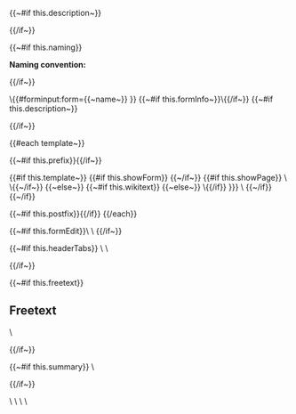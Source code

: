 <noinclude>
{{~#if this.description~}}
<div class="description-box">{{description}}</div>

{{/if~}}

{{~#if this.naming}}
<div class="naming-box"><strong>Naming convention:</strong> {{naming}}</div>

{{/if~}}


\{{#forminput:form={{~name~}}{{smw_params this.formInput}} }}
</noinclude>
<includeonly>{{~#if this.formInfo~}}\{{{info {{smw_params this.formInfo}} }}}{{/if~}}
{{~#if this.description~}}<div class="description-box">{{description}}</div>{{/if~}}
<div id="wikiPreview" style="display: none; padding-bottom: 25px; margin-bottom: 25px; border-bottom: 1px solid #AAAAAA;"></div>

{{#each template~}}

{{~#if this.prefix}}{{this.prefix}}{{/if~}}

{{#if this.template~}}
{{#if this.showForm}}
{{{this.template}}} {{~/if~}}
{{#if this.showPage}}
\{{{for template|{{this.id~}} }}} \{{{end template}}}{{~/if~}}
{{~else~}}
{{~#if this.wikitext}}
{{{this.wikitext}}}
{{~else~}}
\{{{for template|{{this.id}}|{{this.title~}}{{#if this.label}}|label={{{this.title}}}{{/if}}{{smw_formparams this.multiple~}} }}}
{{smw_formtable this.model~}}
\{{{end template}}}
{{~/if}} {{~/if}}

{{~#if this.postfix}}{{this.postfix}}{{/if}}
{{/each}}

{{~#if this.formEdit}}\{{{for template|{{this.name}} FormEdit}}} \{{{end template}}}
{{/if~}}

{{~#if this.headerTabs}}
\{{{for template|HeaderTabs}}} \{{{end template}}}<headertabs />

{{/if~}}

{{~#if this.freetext}}
==Freetext==
\{{{standard input|free text|rows=8}}}

{{/if~}}


{{~#if this.summary}}
\{{{standard input|summary}}}

{{/if~}}

<div class="formbuttons">\{{{standard input|save}}} \{{{standard input|preview}}} \{{{standard input|changes}}} \{{{standard input|watch}}}</div></includeonly>
